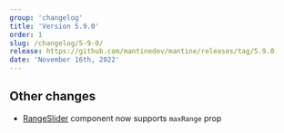 ```yaml
---
group: 'changelog'
title: 'Version 5.9.0'
order: 1
slug: /changelog/5-9-0/
release: https://github.com/mantinedev/mantine/releases/tag/5.9.0
date: 'November 16th, 2022'
---
```


## Other changes

- [RangeSlider](https://mantine.dev/core/slider/) component now supports `maxRange` prop
